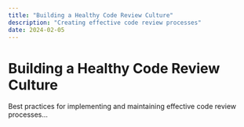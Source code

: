 ```yaml
---
title: "Building a Healthy Code Review Culture"
description: "Creating effective code review processes"
date: 2024-02-05
---
```


# Building a Healthy Code Review Culture

Best practices for implementing and maintaining effective code review processes...
